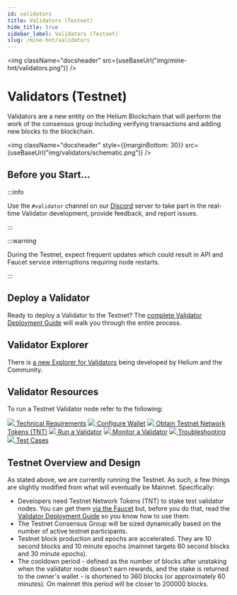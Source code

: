 ```yaml
---
id: validators
title: Validators (Testnet)
hide_title: true
sidebar_label: Validators (Testnet)
slug: /mine-hnt/validators
---
```




<img className="docsheader" src={useBaseUrl("img/mine-hnt/validators.png")} />

# Validators (Testnet)

Validators are a new entity on the Helium Blockchain that will perform the work of the consensus group including verifying transactions and adding new blocks to the blockchain. 

<img className="docsheader" style={{marginBottom: 30}} src={useBaseUrl("img/validators/schematic.png")} />


## Before you Start...

:::info

Use the ```#validator``` channel on our [Discord](https://discord.gg/helium) server to take part in the real-time Validator development, provide feedback, and report issues.

:::

:::warning 

During the Testnet, expect frequent updates which could result in API and Faucet service interruptions requiring node restarts.

:::


## Deploy a Validator 

Ready to deploy a Validator to the Testnet? The [complete Validator Deployment Guide](/mine-hnt/validators/validator-deployment-guide) will walk you through the entire process.

## Validator Explorer

There is [a new Explorer for Validators](https://explorer.helium.wtf/validators) being developed by Helium and the Community.


## Validator Resources 

To run a Testnet Validator node refer to the following:

<div>
		    <a className="block" href="/mine-hnt/validators/requirements"><img className="docicon" src={useBaseUrl("img/icons/docicon.svg")} /> Technical Requirements</a>
		    <a className="block" href="/mine-hnt/validators/validator-wallet"><img className="docicon" src={useBaseUrl("img/icons/docicon.svg")} /> Configure Wallet</a>
		    <a className="block" href="/mine-hnt/validators/validator-tnt"><img className="docicon" src={useBaseUrl("img/icons/docicon.svg")} /> Obtain Testnet Network Tokens (TNT)</a>
			<a className="block" href="mine-hnt/validators/validator-run"><img className="docicon" src={useBaseUrl("img/icons/docicon.svg")} /> Run a Validator</a>	
			<a className="block" href="/mine-hnt/validators/validator-monitor)"><img className="docicon" src={useBaseUrl("img/icons/docicon.svg")} /> Monitor a Validator</a>	
			<a className="block" href="/mine-hnt/validators/validator-troubleshooting"><img className="docicon" src={useBaseUrl("img/icons/docicon.svg")} /> Troubleshooting</a>	
			<a className="block" href="/mine-hnt/validators/validator-testcases"><img className="docicon" src={useBaseUrl("img/icons/docicon.svg")} /> Test Cases</a>	
</div>

## Testnet Overview and Design

As stated above, we are currently running the Testnet. As such, a few things are slightly modified from what will eventually be Mainnet. Specifically:

* Developers need Testnet Network Tokens (TNT) to stake test validator nodes. You can get them [via the Faucet](https://faucet.helium.wtf) but, before you do that, read the [Validator Deployment Guide](/mine-hnt/validators/validator-deployment-guide) so you know how to use them.
* The Testnet Consensus Group will be sized dynamically based on the number of active testnet participants. 
* Testnet block production and epochs are accelerated. They are 10 second blocks and 10 minute epochs (mainnet targets 60 second blocks and 30 minute epochs).
* The cooldown period - defined as the number of blocks after unstaking when the validator node doesn't earn rewards, and the stake is returned to the owner's wallet - is shortened to 360 blocks (or approximately 60 minutes). On mainnet this period will be closer to 200000 blocks. 